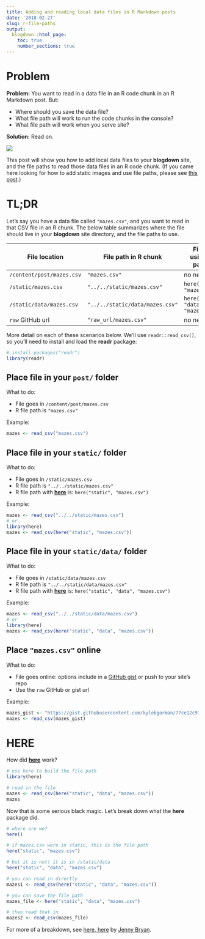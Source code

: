 ```yaml
---
title: Adding and reading local data files in R Markdown posts
date: '2018-02-27'
slug: r-file-paths
output:
  blogdown::html_page:
    toc: true
    number_sections: true
---
```


# Problem

**Problem:** You want to read in a data file in an R code chunk in an R Markdown post. But:

- Where should you save the data file? 
- What file path will work to run the code chunks in the console?
- What file path will work when you serve site?

**Solution:** Read on.

![](https://media.giphy.com/media/3o7bu7YzD4FONt1nVK/giphy.gif)

This post will show you how to add local data files to your **blogdown** site, and the file paths to read those data files in an R code chunk. (If you came here looking for how to add static images and use file paths, please see [this post](https://blogdown-demo.rbind.io/2017/10/06/adding-figures-and-other-images-to-posts/).)

# TL;DR

Let's say you have a data file called `"mazes.csv"`, and you want to read in that CSV file in an R chunk. The below table summarizes where the file should live in your **blogdown** site directory, and the file paths to use.


<font size="3">

| File location             | File path in R chunk            | File path using here package          |
|---------------------------|---------------------------------|---------------------------------------|
| `/content/post/mazes.csv` | `"mazes.csv"`                   | no need!                              |
| `/static/mazes.csv`       | `"../../static/mazes.csv"`      | `here("static", "mazes.csv")`         |
| `/static/data/mazes.csv`  | `"../../static/data/mazes.csv"` | `here("static", "data", "mazes.csv")` |
| `raw` GitHub url          | `"raw_url/mazes.csv"`                 | no need!                              |

</font>

More detail on each of these scenarios below. We'll use `readr::read_csv()`, so you'll need to install and load the **readr** package:
```r
# install.packages("readr")
library(readr)
```


## Place file in your `post/` folder

What to do:

- File goes in `/content/post/mazes.csv`
- R file path is `"mazes.csv"`

Example: 

```r
mazes <- read_csv("mazes.csv")
```


## Place file in your `static/` folder

What to do:

- File goes in `/static/mazes.csv`
- R file path is `"../../static/mazes.csv"`
- R file path with [**here**](https://krlmlr.github.io/here/) is: `here("static", "mazes.csv")`

Example: 

```r
mazes <- read_csv("../../static/mazes.csv")
# or
library(here)
mazes <- read_csv(here("static", "mazes.csv"))
```

## Place file in your `static/data/` folder

What to do:

- File goes in `/static/data/mazes.csv`
- R file path is `"../../static/data/mazes.csv"`
- R file path with [**here**](https://krlmlr.github.io/here/) is: `here("static", "data", "mazes.csv")`

Example: 

```r
mazes <- read_csv("../../static/data/mazes.csv")
# or
library(here)
mazes <- read_csv(here("static", "data", "mazes.csv"))
```

## Place `"mazes.csv"` online

What to do:

- File goes online: options include in a [GitHub gist](https://gist.github.com) or push to your site's repo
- Use the `raw` GitHub or gist url

Example: 

```r
mazes_gist <- "https://gist.githubusercontent.com/kylebgorman/77ce12c9167554ade560af9d34565c11/raw/c5d653fb146821ecd96a9aa085263c3f17480dd5/McFarlaneEtAl_MazeData-Deidentified.csv"
mazes <- read_csv(mazes_gist)
```


# HERE

How did [**here**](https://krlmlr.github.io/here/) work? 

```r
# use here to build the file path
library(here)

# read in the file
mazes <- read_csv(here("static", "data", "mazes.csv"))
mazes
```

Now that is some serious black magic. Let's break down what the **here** package did.

```r
# where are we?
here() 

# if mazes.csv were in static, this is the file path
here("static", "mazes.csv")

# but it is not! it is in /static/data
here("static", "data", "mazes.csv")

# you can read in directly
mazes1 <- read_csv(here("static", "data", "mazes.csv"))

# you can save the file path 
mazes_file <- here("static", "data", "mazes.csv")

# then read that in
mazes2 <- read_csv(mazes_file)
```

For more of a breakdown, see [here, here](https://github.com/jennybc/here_here#readme) by [Jenny Bryan](https://twitter.com/JennyBryan).

